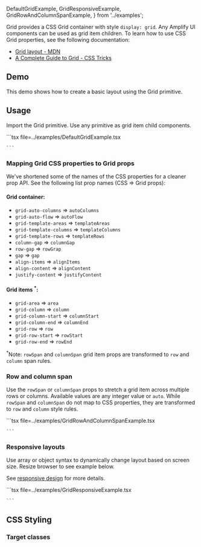   DefaultGridExample,
  GridResponsiveExample,
  GridRowAndColumnSpanExample,
} from '../examples';

Grid provides a CSS Grid container with style `display: grid`. Any Amplify UI components can be used as grid item children. To learn how to use CSS Grid properties, see the following documentation:

- [Grid layout - MDN](https://developer.mozilla.org/en-US/docs/Learn/CSS/CSS_layout/Grids)
- [A Complete Guide to Grid - CSS Tricks](https://developer.mozilla.org/en-US/docs/Learn/CSS/CSS_layout/Grids)

## Demo

This demo shows how to create a basic layout using the Grid primitive.

<GridDemo />

## Usage

Import the Grid primitive. Use any primitive as grid item child components.

<Example>
  <DefaultGridExample />
  <ExampleCode>
    ```tsx file=../examples/DefaultGridExample.tsx 
    
    ```

  </ExampleCode>

</Example>

### Mapping Grid CSS properties to Grid props

We've shortened some of the names of the CSS properties for a cleaner prop API. See the following list prop names (CSS => Grid props):

#### Grid container:

- `grid-auto-columns` => `autoColumns`
- `grid-auto-flow` => `autoFlow`
- `grid-template-areas` => `templateAreas`
- `grid-template-columns` => `templateColumns`
- `grid-template-rows` => `templateRows`
- `column-gap` => `columnGap`
- `row-gap` => `rowGrap`
- `gap` => `gap`
- `align-items` => `alignItems`
- `align-content` => `alignContent`
- `justify-content` => `justifyContent`

#### Grid items <sup>\*</sup>:

- `grid-area` => `area`
- `grid-column` => `column`
- `grid-column-start` => `columnStart`
- `grid-column-end` => `columnEnd`
- `grid-row` => `row`
- `grid-row-start` => `rowStart`
- `grid-row-end` => `rowEnd`

<sup>*</sup>Note: `rowSpan` and `columnSpan` grid item props are transformed to
`row` and `column` span rules.

### Row and column span

Use the `rowSpan` or `columnSpan` props to stretch a grid item across multiple rows or columns. Available values are any integer value or `auto`.
While `rowSpan` and `columnSpan` do not map to CSS properties, they are transformed to `row` and `column` style rules.

<Example>
  <GridRowAndColumnSpanExample />
  <ExampleCode>
    ```tsx file=../examples/GridRowAndColumnSpanExample.tsx

    ```

  </ExampleCode>
</Example>

### Responsive layouts

Use array or object syntax to dynamically change layout based on screen size. Resize browser to see example below.

See [responsive design](/ui/theme/responsive) for more details.

<Example>
  <GridResponsiveExample />
  <ExampleCode>
    ```tsx file=../examples/GridResponsiveExample.tsx

    ```

  </ExampleCode>
</Example>

## CSS Styling

### Target classes

<ComponentStyleDisplay componentName="Grid" />
